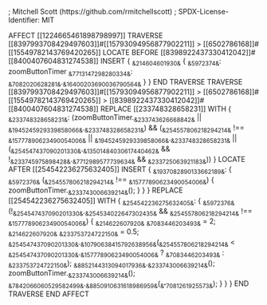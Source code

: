 ; Mitchell Scott (https://github.com/rmitchellscott)
; SPDX-License-Identifier: MIT

AFFECT [[1224665461898798997]]
    TRAVERSE [[8397993708429497603]]#[[15793094956877902211]] > [[6502786168]]#[[15549782143769420265]]
        LOCATE BEFORE [[8398922437330412042]]#[[8400407604831274538]]
        INSERT {
            ~&214604601930&~ {
                ~&5972374&~: zoomButtonTimer
                ~&7713147298280334&~: ~&7082020628281&~.~&16400203690036790564&~
            }
        }
    END TRAVERSE
    TRAVERSE [[8397993708429497603]]#[[15793094956877902211]] > [[6502786168]]#[[15549782143769420265]] > [[8398922437330412042]]#[[8400407604831274538]]
        REPLACE [[233748328658231]] WITH {
            ~&233748328658231&~: (zoomButtonTimer.~&233743626668842&~ || ~&1945245929339858066&~.~&233748328658231&~)
                  && (~&254557806218294214&~ !== ~&15777890623490054006&~ || ~&1945245929339858066&~.~&233748328658231&~ || (~&254547437090201330&~.~&13501484030617440462&~ && !~&233745975898428&~.~&7712989577739634&~ && ~&233725063921183&~))
        }
        LOCATE AFTER [[254542236275632405]]
        INSERT {
            ~&1937082890133662189&~: {
                ~&5972376&~ (~&254557806218294214&~ !== ~&15777890623490054006&~) {
                    zoomButtonTimer.~&233743006639214&~();
                }
            }
        }
        REPLACE [[254542236275632405]] WITH {
            ~&254542236275632405&~: {
                ~&5972376&~ (!~&254547437090201330&~.~&254534022647302435&~ && ~&254557806218294214&~ !== ~&15777890623490054006&~) {
                    ~&214622607920&~ ~&7083446203493&~ = 2;
                    ~&214622607920&~ ~&233753724722150&~ = 0.5;
                    ~&254547437090201330&~.~&10790638415792638956&~(~&254557806218294214&~ < ~&254547437090201330&~.~&15777890623490054006&~ ? ~&7083446203493&~ : ~&233753724722150&~);
                    ~&8852144313094017936&~.~&233743006639214&~();
                    zoomButtonTimer.~&233743006639214&~();
                    ~&7842066060529582499&~.~&8850910631618986959&~(~&"7081261925573&~);
                }
            }
        }
    END TRAVERSE
END AFFECT
